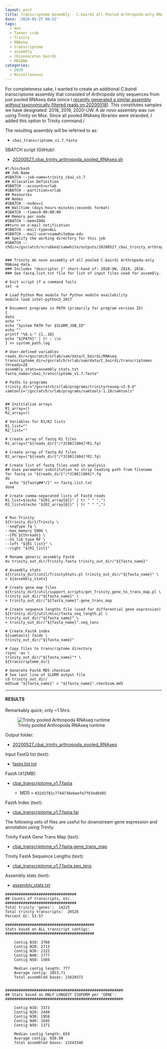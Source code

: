 ```yaml
---
layout: post
title: Transcriptome Assembly - C.bairdi All Pooled Arthropoda-only RNAseq Data with Trinity on Mox
date: '2020-05-27 08:52'
tags:
  - mox
  - Tanner crab
  - Trinity
  - RNAseq
  - transcriptome
  - assembly
  - Chionoecetes bairdi
  - MEGAN6
categories:
  - 2020
  - Miscellaneous
---
```

For completeness sake, I wanted to create an additional _C.bairdi_ transcriptome assembly that consisted of _Arthropoda_ only sequences from just pooled RNAseq data (since I [recently generated a similar assembly _without_ taxonomically filtered reads on 20200518](https://robertslab.github.io/sams-notebook/posts/2020-05-18-Transcriptome-Assembly---C.bairdi-All-Pooled-RNAseq-Data-Without-Taxonomic-Filters-with-Trinity-on-Mox/)). This constitutes samples we have designated: 2018, 2019, 2020-UW. A _de novo_ assembly was run using Trinity on Mox. Since all pooled RNAseq libraries were stranded, I added this option to Trinity command./

The resulting assembly will be referred to as:

- `cbai_transcriptome_v1.7.fasta`

SBATCH script (GitHub):

- [20200527_cbai_trinity_arthropoda_pooled_RNAseq.sh](https://github.com/RobertsLab/sams-notebook/blob/master/sbatch_scripts/20200527_cbai_trinity_arthropoda_pooled_RNAseq.sh)

```shell
#!/bin/bash
## Job Name
#SBATCH --job-name=trinity_cbai_v1.7
## Allocation Definition
#SBATCH --account=srlab
#SBATCH --partition=srlab
## Resources
## Nodes
#SBATCH --nodes=1
## Walltime (days-hours:minutes:seconds format)
#SBATCH --time=9-00:00:00
## Memory per node
#SBATCH --mem=500G
##turn on e-mail notification
#SBATCH --mail-type=ALL
#SBATCH --mail-user=samwhite@uw.edu
## Specify the working directory for this job
#SBATCH --chdir=/gscratch/scrubbed/samwhite/outputs/20200527_cbai_trinity_arthropoda_pooled_RNAseq


### Trinity de novo assembly of all pooled C.bairdi Arthropoda-only RNAseq data.
### Includes "descriptor_1" short-hand of: 2020-UW, 2019, 2018.
### See fastq.list.txt file for list of input files used for assembly.

# Exit script if a command fails
set -e

# Load Python Mox module for Python module availability
module load intel-python3_2017

# Document programs in PATH (primarily for program version ID)
{
date
echo ""
echo "System PATH for $SLURM_JOB_ID"
echo ""
printf "%0.s-" {1..10}
echo "${PATH}" | tr : \\n
} >> system_path.log

# User-defined variables
reads_dir=/gscratch/srlab/sam/data/C_bairdi/RNAseq
transcriptome_dir=/gscratch/srlab/sam/data/C_bairdi/transcriptomes
threads=28
assembly_stats=assembly_stats.txt
fasta_name="cbai_transcriptome_v1.7.fasta"

# Paths to programs
trinity_dir="/gscratch/srlab/programs/trinityrnaseq-v2.9.0"
samtools="/gscratch/srlab/programs/samtools-1.10/samtools"


## Inititalize arrays
R1_array=()
R2_array=()

# Variables for R1/R2 lists
R1_list=""
R2_list=""

# Create array of fastq R1 files
R1_array=("${reads_dir}"/*3[80][804]*R1.fq)

# Create array of fastq R2 files
R2_array=("${reads_dir}"/*3[80][804]*R2.fq)

# Create list of fastq files used in analysis
## Uses parameter substitution to strip leading path from filename
for fastq in "${reads_dir}"/*3[80][804]*.fq
do
  echo "${fastq##*/}" >> fastq.list.txt
done

# Create comma-separated lists of FastQ reads
R1_list=$(echo "${R1_array[@]}" | tr " " ",")
R2_list=$(echo "${R2_array[@]}" | tr " " ",")


# Run Trinity
${trinity_dir}/Trinity \
--seqType fq \
--max_memory 500G \
--CPU ${threads} \
--SS_lib_type RF \
--left "${R1_list}" \
--right "${R2_list}"

# Rename generic assembly FastA
mv trinity_out_dir/Trinity.fasta trinity_out_dir/"${fasta_name}"

# Assembly stats
${trinity_dir}/util/TrinityStats.pl trinity_out_dir/"${fasta_name}" \
> ${assembly_stats}

# Create gene map files
${trinity_dir}/util/support_scripts/get_Trinity_gene_to_trans_map.pl \
trinity_out_dir/"${fasta_name}" \
> trinity_out_dir/"${fasta_name}".gene_trans_map

# Create sequence lengths file (used for differential gene expression)
${trinity_dir}/util/misc/fasta_seq_length.pl \
trinity_out_dir/"${fasta_name}" \
> trinity_out_dir/"${fasta_name}".seq_lens

# Create FastA index
${samtools} faidx \
trinity_out_dir/"${fasta_name}"

# Copy files to transcriptome directory
rsync -av \
trinity_out_dir/"${fasta_name}"* \
${transcriptome_dir}

# Generate FastA MD5 checksum
# See last line of SLURM output file
cd trinity_out_dir/
md5sum "${fasta_name}" > "${fasta_name}".checksum.md5
```


---

#### RESULTS

Remarkably quick; only ~1.5hrs:

![Trinity pooled Arthropoda RNAseq runtime](https://github.com/RobertsLab/sams-notebook/blob/master/images/screencaps/20200527_cbai_trinity_arthropoda_pooled_RNAseq_runtime.png?raw=true)


Output folder:

- [20200527_cbai_trinity_arthropoda_pooled_RNAseq](https://gannet.fish.washington.edu/Atumefaciens/20200527_cbai_trinity_arthropoda_pooled_RNAseq)


Input FastQ list (text):

- [fastq.list.txt](https://gannet.fish.washington.edu/Atumefaciens/20200527_cbai_trinity_arthropoda_pooled_RNAseq/fastq.list.txt)

FastA (412MB):

- [cbai_transcriptome_v1.7.fasta](https://gannet.fish.washington.edu/Atumefaciens/20200527_cbai_trinity_arthropoda_pooled_RNAseq/trinity_out_dir/cbai_transcriptome_v1.7.fasta)

  - MD5 = `032d1f81c7744736ebeefe7f63ed6d95`

FastA Index (text):

- [cbai_transcriptome_v1.7.fasta.fai](https://gannet.fish.washington.edu/Atumefaciens/20200527_cbai_trinity_arthropoda_pooled_RNAseq/trinity_out_dir/cbai_transcriptome_v1.7.fasta.fai)

The following sets of files are useful for downstream gene expression and annotation using Trinity.

Trinity FastA Gene Trans Map (text):

- [cbai_transcriptome_v1.7.fasta.gene_trans_map](https://gannet.fish.washington.edu/Atumefaciens/20200527_cbai_trinity_arthropoda_pooled_RNAseq/trinity_out_dir/cbai_transcriptome_v1.7.fasta.gene_trans_map)

Trinity FastA Sequence Lengths (text):

- [cbai_transcriptome_v1.7.fasta.seq_lens](https://gannet.fish.washington.edu/Atumefaciens/20200527_cbai_trinity_arthropoda_pooled_RNAseq/trinity_out_dir/cbai_transcriptome_v1.7.fasta.seq_lens)


Assembly stats (text):

- [assembly_stats.txt](https://gannet.fish.washington.edu/Atumefaciens/20200527_cbai_trinity_arthropoda_pooled_RNAseq/assembly_stats.txt)

```
################################
## Counts of transcripts, etc.
################################
Total trinity 'genes':	14225
Total trinity transcripts:	20526
Percent GC: 53.57

########################################
Stats based on ALL transcript contigs:
########################################

	Contig N10: 3760
	Contig N20: 2713
	Contig N30: 2122
	Contig N40: 1777
	Contig N50: 1504

	Median contig length: 777
	Average contig: 1053.71
	Total assembled bases: 21628372


#####################################################
## Stats based on ONLY LONGEST ISOFORM per 'GENE':
#####################################################

	Contig N10: 3373
	Contig N20: 2449
	Contig N30: 1958
	Contig N40: 1645
	Contig N50: 1371

	Median contig length: 659
	Average contig: 930.99
	Total assembled bases: 13243346
```
